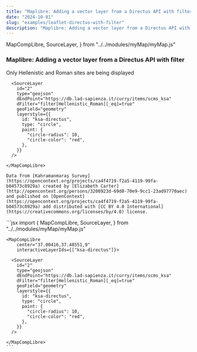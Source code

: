 ```yaml
---
title: "Maplibre: Adding a vector layer from a Directus API with filter"
date: "2024-10-01"
slug: "examples/leaflet-directus-with-filter"
description: "Maplibre: Adding a vector layer from a Directus API with filter"
---
```


  MapCompLibre,
  SourceLayer,
} from "../../modules/myMap/myMap.js"


### Maplibre: Adding a vector layer from a Directus API with filter

Only Hellenistic and Roman sites are being displayed

<div className="row mt-3 mb-5 border-top border-bottom py-3">
  <div className="col-6">
    <MapCompLibre 
        center="37.00416,37.48551,9"
        interactiveLayerIds={["ksa-directus"]}>

      <SourceLayer
        id="2"
        type="geojson"
        dEndPoint="https://db.lad-sapienza.it/curry/items/scms_ksa"
        dFilter="filter[Hellenistic_Roman][_eq]=true"
        geoField="geometry"
        layerstyle={{
          id: "ksa-directus",
          type: "circle",
          paint: {
            "circle-radius": 10,
            "circle-color": "red",
          },
        }}
      />

    </MapCompLibre>
    
    Data from [Kahramanmaraş Survey](https://opencontext.org/projects/ca4f4719-f2a5-4119-99fa-b04573c8929a) created by [Elizabeth Carter](http://opencontext.org/persons/3208923d-69d0-70e9-9cc1-23ad97770aec) and published on [OpenContext](https://opencontext.org/projects/ca4f4719-f2a5-4119-99fa-b04573c8929a) add distributed with [CC BY 4.0 International](https://creativecommons.org/licenses/by/4.0) license.
  </div>
  <div className="col-6">
    ```jsx
    import {
      MapCompLibre,
      SourceLayer,
    } from "../../modules/myMap/myMap.js"

    <MapCompLibre 
        center="37.00416,37.48551,9"
        interactiveLayerIds={["ksa-directus"]}>

      <SourceLayer
        id="2"
        type="geojson"
        dEndPoint="https://db.lad-sapienza.it/curry/items/scms_ksa"
        dFilter="filter[Hellenistic_Roman][_eq]=true"
        geoField="geometry"
        layerstyle={{
          id: "ksa-directus",
          type: "circle",
          paint: {
            "circle-radius": 10,
            "circle-color": "red",
          },
        }}
      />

    </MapCompLibre>
    ```
  </div>
</div>